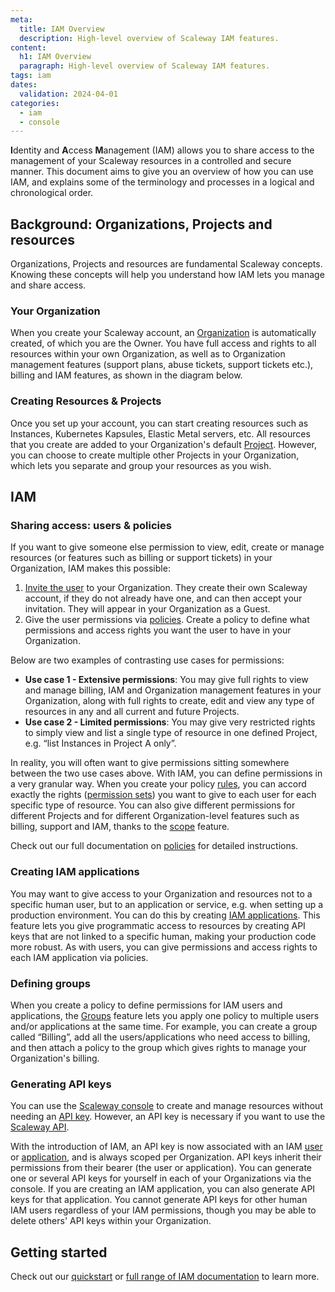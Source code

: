 ```yaml
---
meta:
  title: IAM Overview
  description: High-level overview of Scaleway IAM features.
content:
  h1: IAM Overview
  paragraph: High-level overview of Scaleway IAM features.
tags: iam
dates:
  validation: 2024-04-01
categories:
  - iam
  - console
---
```


**I**dentity and **A**ccess **M**anagement (IAM) allows you to share access to the management of your Scaleway resources in a controlled and secure manner. This document aims to give you an overview of how you can use IAM, and explains some of the terminology and processes in a logical and chronological order.

## Background: Organizations, Projects and resources

Organizations, Projects and resources are fundamental Scaleway concepts. Knowing these concepts will help you understand how IAM lets you manage and share access.

### Your Organization

When you create your Scaleway account, an [Organization](/identity-and-access-management/iam/concepts/#organization) is automatically created, of which you are the Owner. You have full access and rights to all resources within your own Organization, as well as to Organization management features (support plans, abuse tickets, support tickets etc.), billing and IAM features, as shown in the diagram below.

  <Lightbox src="scaleway-iam-organization.webp" alt="" />

### Creating Resources & Projects

Once you set up your account, you can start creating resources such as Instances, Kubernetes Kapsules, Elastic Metal servers, etc. All resources that you create are added to your Organization's default [Project](/identity-and-access-management/iam/concepts/#project). However, you can choose to create multiple other Projects in your Organization, which lets you separate and group your resources as you wish.

## IAM

### Sharing access: users & policies

If you want to give someone else permission to view, edit, create or manage resources (or features such as billing or support tickets) in your Organization, IAM makes this possible:

1. [Invite the user](/identity-and-access-management/iam/how-to/invite-user-to-orga) to your Organization. They create their own Scaleway account, if they do not already have one, and can then accept your invitation. They will appear in your Organization as a Guest.
    <Lightbox src="scaleway-iam-owners-guests.webp" alt="" />
2. Give the user permissions via [policies](/identity-and-access-management/iam/concepts/#policy). Create a policy to define what permissions and access rights you want the user to have in your Organization.
    <Lightbox src="scaleway-iam-policy.webp" alt="" />

Below are two examples of contrasting use cases for permissions:

- **Use case 1 - Extensive permissions**: You may give full rights to view and manage billing, IAM and Organization management features in your Organization, along with full rights to create, edit and view any type of resources in any and all current and future Projects.
- **Use case 2 - Limited permissions**: You may give very restricted rights to simply view and list a single type of resource in one defined Project, e.g. “list Instances in Project A only”.

In reality, you will often want to give permissions sitting somewhere between the two use cases above. With IAM, you can define permissions in a very granular way. When you create your policy [rules](/identity-and-access-management/iam/concepts/#rule), you can accord exactly the rights ([permission sets](/identity-and-access-management/iam/concepts/#permission-set)) you want to give to each user for each specific type of resource. You can also give different permissions for different Projects and for different Organization-level features such as billing, support and IAM, thanks to the [scope](/identity-and-access-management/iam/concepts/#scope) feature.

Check out our full documentation on [policies](/identity-and-access-management/iam/reference-content/policy/) for detailed instructions.

### Creating IAM applications

You may want to give access to your Organization and resources not to a specific human user, but to an application or service, e.g. when setting up a production environment. You can do this by creating [IAM applications](/identity-and-access-management/iam/concepts/#application). This feature lets you give programmatic access to resources by creating API keys that are not linked to a specific human, making your production code more robust. As with users, you can give permissions and access rights to each IAM application via policies.

<Lightbox src="scaleway-iam-create-app.webp" alt="" />

### Defining groups

When you create a policy to define permissions for IAM users and applications, the [Groups](/identity-and-access-management/iam/concepts/#group) feature lets you apply one policy to multiple users and/or applications at the same time. For example, you can create a group called “Billing”, add all the users/applications who need access to billing, and then attach a policy to the group which gives rights to manage your Organization's billing.

<Lightbox src="scaleway-iam-concepts.webp" alt="" />

### Generating API keys

You can use the [Scaleway console](https://console.scaleway.com) to create and manage resources without needing an [API key](/identity-and-access-management/iam/concepts/#api-key). However, an API key is necessary if you want to use the [Scaleway API](https://www.scaleway.com/en/developers/api/).

With the introduction of IAM, an API key is now associated with an IAM [user](/identity-and-access-management/iam/concepts/#user) or [application](/identity-and-access-management/iam/concepts/#application), and is always scoped per Organization. API keys inherit their permissions from their bearer (the user or application). You can generate one or several API keys for yourself in each of your Organizations via the console. If you are creating an IAM application, you can also generate API keys for that application. You cannot generate API keys for other human IAM users regardless of your IAM permissions, though you may be able to delete others' API keys within your Organization.

<Lightbox src="scaleway-iam-api-key.webp" alt="" />

## Getting started

Check out our [quickstart](/identity-and-access-management/iam/quickstart) or [full range of IAM documentation](/identity-and-access-management/iam) to learn more.


